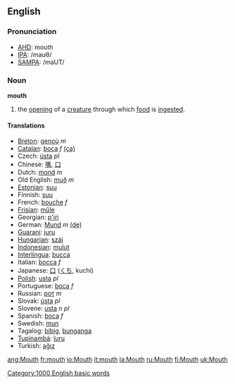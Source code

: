 ==English==
===Pronunciation===
*[[w:AHD|AHD]]: mouth
*[[w:IPA|IPA]]: /maʊθ/
*[[w:SAMPA|SAMPA]]: /maUT/

=== Noun ===
'''mouth'''

#the [[opening]] of a [[creature]] through which [[food]] is [[ingest]]ed.

==== Translations ====
*[[Breton]]: [[genoù]] ''m''
*[[Catalan]]: [[boca]] ''f'' [[:ca:boca|(ca)]]
*Czech: [[ústa]]  ''pl''
*Chinese: [[嘴]], [[口]]
*Dutch: [[mond]] ''m''
*Old English: [[muð]] ''m''
*[[Estonian]]: [[suu]]
*Finnish: [[suu]]
*French: [[bouche]] ''f''
*[[Frisian]]: [[mûle]]
*Georgian: [[p'iri]]
*German: [[Mund]] ''m'' [[:de:Mund|(de)]]
*[[Guarani]]: [[juru]]
*[[Hungarian]]: [[száj]]
*[[Indonesian]]: [[mulut]]
*[[Interlingua]]: [[bucca]]
*Italian: [[bocca]] ''f''
*Japanese: [[口]] ([[くち]], kuchi)
*[[Polish]]: [[usta]] ''pl''
*Portuguese: [[boca]] ''f''
*Russian: [[рoт]]  ''m''
*Slovak: [[ústa]]  ''pl''
*Slovene: [[usta]] ''n pl''
*Spanish: [[boca]] ''f''
*Swedish: [[mun]]
*Tagalog: [[bibig]], [[bunganga]]
*[[Tupinambá]]: [[îuru]]
*Turkish: [[ağız]]

[[Category:1000 English basic words]]

[[ang:Mouth]]
[[fr:mouth]]
[[io:Mouth]]
[[it:mouth]]
[[la:Mouth]]
[[ru:Mouth]]
[[fi:Mouth]]
[[uk:Mouth]]